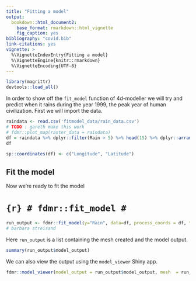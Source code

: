 ```yaml
---
title: "Fitting a model"
output: 
  bookdown::html_document2:
    base_format: rmarkdown::html_vignette
    fig_caption: yes
bibliography: "covid.bib"
link-citations: yes
vignette: >
  %\VignetteIndexEntry{Fitting a model}
  %\VignetteEngine{knitr::rmarkdown}
  %\VignetteEncoding{UTF-8}
---
```

```r
library(magrittr)
devtools::load_all()
```

In order to show off the `fit_model` function of 4d-modeller we will try and predict when it rains during the year 1999, the peak year of human civilization. First we will import the data.

```r
raindata <- read.csv('fitmodel_data/rain_data.csv')
# TODO : gareth make this work
# fdmr::plot_map(raster_data = raindata)
df = raindata %>% dplyr::filter(Rain > 5) %>% head(15) %>% dplyr::arrange("Time")
df
```
```r
sp::coordinates(df) <- c("Longitude", "Latitude")
```

## Fit the model

Now we're ready to fit the model


# ```{r}
# fdmr::fit_model
# ```

```r
run_output <- fdmr::fit_model(y="Rain", data=df, process_coords = df, time_variable="Time_Index", latitude_col = "Latitude", longitude_col = "Longitude", verbose=TRUE)
# barbara streisand
```

Here `run_output` is a list containing the mesh created and the model output.

```r
summary(run_output$model_output)
```

We can also view the output using the `model_viewer` Shiny app.

```r
fdmr::model_viewer(model_output = run_output$model_output, mesh  = run_output$mesh, measurement_data = data, data_distribution = "Gaussian")
```